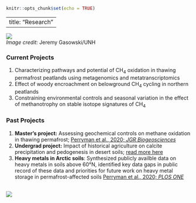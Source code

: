 
```r
knitr::opts_chunk$set(echo = TRUE)
```


---
title: "Research"
---
<div class = "row">
  
<div class = "col-md-4">
![](/Users/Clarice/Personal_Site/SalliesFen_2018.jpg)
<br>_Image credit:_ Jeremy Gasowski/UNH
</div>
  
<div class = "col-md-8">

### Current Projects
1. Characterizing pathways and potential of CH~4~ oxidation in thawing permafrost peatlands using metagenomics and metatranscriptomics
2. Effect of woody encroachment on belowground CH~4~ cycling in northern peatlands
3. Constraining environmental controls and seasonal variation in the effect of methanotrophy on stable isotope signatures of CH~4~ 

### Past Projects
1. __Master's project:__ Assessing geochemical controls on methane oxidation in thawing permafrost; [Perryman et al., 2020; _JGR Biogeosciences_](https://agupubs.onlinelibrary.wiley.com/doi/abs/10.1029/2019JG005526) 
2. __Undergrad project:__ Impact of historical agriculture on calcite precipitation and pedogenesis in desert soils; [read more here](https://anthrosource.onlinelibrary.wiley.com/doi/10.1111/cuag.12241?fbclid=IwAR2OjBvRfMkLfhBn88jV-UoSQ5S7mBNaBVkkiYL5DDYjSWnrKefuQGwvMyQ)
3. __Heavy metals in Arctic soils__: Synthesized publicly availble data on heavy metals in soils above 60°N, identified key data gaps in public record of these data and priorities for future work on heavy metal storage in permafrost-affected soils [Perryman et al., 2020; _PLOS ONE_](https://journals.plos.org/plosone/article?id=10.1371/journal.pone.0233297)

</div>
</div>

<br>![](/Users/Clarice/Personal_Site/Kaamanen_pano.jpg)







